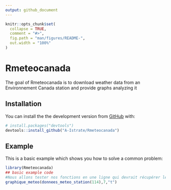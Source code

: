 ```yaml
---
output: github_document
---
```


<!-- README.md is generated from README.Rmd. Please edit that file -->

```r
knitr::opts_chunk$set(
  collapse = TRUE,
  comment = "#>",
  fig.path = "man/figures/README-",
  out.width = "100%"
)
```

# Rmeteocanada

<!-- badges: start -->
<!-- badges: end -->

The goal of Rmeteocanada is to download weather data from an Environnement Canada station  and provide graphs analyzing it

## Installation

You can install the the development version from [GitHub](https://github.com/) with:

``` r
# install.packages("devtools")
devtools::install_github("A-Istrate/Rmeteocanada")
```
## Example

This is a basic example which shows you how to solve a common problem:

```r
library(Rmeteocanada)
## basic example code
#Nous allons tester nos fonctions en une ligne qui devrait récupérer les données  pour la station 114 depuis le serveur et générer le graphique des temperatures pour le mois de juillet
graphique_meteo(donnees_meteo_station(114),7,"t")
```

